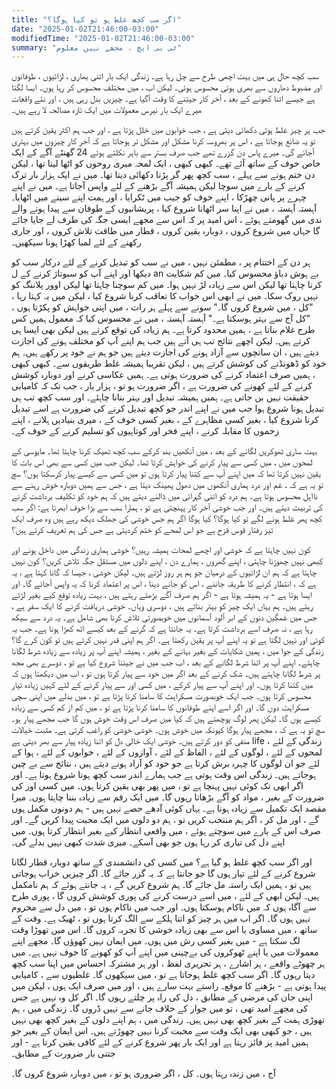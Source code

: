 ```yaml
---
title: "اگر سب کچھ غلط ہو تو کیا ہوگا؟"
date: "2025-01-02T21:46:00-03:00"
modifiedTime: "2025-01-02T21:46:00-03:00"
summary: "ٹی بی ایچ ، مجھے نہیں معلوم"
---
```


سب کچھ حال ہی میں بہت اچھی طرح سے چل رہا ہے۔ زندگی ایک بار اتنی بھاری ، لڑائیوں ، طوفانوں اور مضبوط دھاروں سے بھری ہوئی محسوس ہوئی۔ لیکن اب ، میں مختلف محسوس کر رہا ہوں۔ ایسا لگتا ہے جیسے اتنا کھونے کے بعد ، آخر کار جیتنے کا وقت آگیا ہے۔ چیزیں بدل رہی ہیں ، اور نئے واقعات میرے ایک بار نیرس معمولات میں ایک تازہ مصالحہ لا رہے ہیں۔

جب ہر چیز غلط ہوتی دکھائی دیتی ہے ، جب خوابوں میں خلل پڑتا ہے ، اور جب ہم اکثر یقین کرتے ہیں تو یہ ضائع ہوجاتا ہے ، اس پر بھروسہ کرنا مشکل اور مشکل تر ہوجاتا ہے کہ آخر کار چیزوں میں بہتری آجائے گی۔ میرے پاس دن گزرے تھے جب صرف بستر سے باہر نکلتے ہوئے 24 گھنٹے آگے کے ایک خاص خوف کے ساتھ آئے تھے۔ کبھی کبھی ، ایک لمحہ میری روحوں کو اٹھا لیتا تھا ، لیکن دن ختم ہونے سے پہلے ، سب کچھ پھر گر پڑتا دکھائی دیتا تھا۔ میں نے ایک ہزار بار ترک کرنے کے بارے میں سوچا لیکن ہمیشہ آگے بڑھنے کے لئے واپس آجاتا ہے۔ میں نے اپنے چہرے پر پانی چھڑکا ، اپنے خوف کو جیب میں ٹکرایا ، اور ہمت اپنے سینے میں اٹھایا۔ آہستہ آہستہ ، میں نے اپنا سر اٹھانا شروع کیا ، پریشانیوں کے طوفان سے پیدا ہونے والے ندی میں گھومتے ہوئے ، اس امید پر کہ اس سے مجھے ایسی جگہ کی طرف لے جایا جائے گا جہاں میں شروع کروں ، دوبارہ یقین کروں ، قطار میں طاقت تلاش کروں ، اور جاری رکھنے کے لئے لمبا کھڑا ہونا سیکھیں۔

ہر دن کے اختتام پر ، مطمئن نہیں ، میں نے سب کو تبدیل کرنے کے لئے درکار سب کو دیکھا اور اپنے آپ کو سبوتاژ کرنے کے ل an بے ہوش دباؤ محسوس کیا۔ میں کم شکایت کرنا چاہتا تھا لیکن اس سے زیادہ لڑ نہیں ہوا۔ میں کم سوچنا چاہتا تھا لیکن اوور پلاننگ کو نہیں روک سکا۔ میں نے ابھی اس خواب کا تعاقب کرنا شروع کیا ، لیکن میں یہ کہتا رہا ، "کل ، میں شروع کروں گا۔" سونے سے پہلے ہر رات ، میں اپنی خواہش کو پکڑتا ہوں ، "کل آج سے بہتر ہوسکتا ہے۔" آہستہ آہستہ ، میں نے محسوس کیا کہ معمول ہمیں کس طرح غلام بناتا ہے ، ہمیں محدود کرتا ہے۔ ہم زیادہ کی توقع کرتے ہیں لیکن بھی ایسا ہی کرتے ہیں۔ لیکن اچھے نتائج تب ہی آتے ہیں جب ہم اپنے آپ کو مختلف ہونے کی اجازت دیتے ہیں ، ان سانچوں سے آزاد ہونے کی اجازت دیتے ہیں جو ہم نے خود پر رکھے ہیں۔
ہم خود کو ڈھونڈنے کی کوشش کرتے ہیں ، لیکن تقریبا ہمیشہ غلط طریقوں سے۔ کبھی کبھی ، ہمیں صرف اعتماد کرنے کی ضرورت ہوتی ہے۔ ہمیں عکاسی کرنے اور دوبارہ کوشش کرنے کے لئے کھونے کی ضرورت ہے ، اگر ضرورت ہو تو ، ہزار بار ، جب تک کہ کامیابی حقیقت نہیں بن جاتی ہے۔ ہمیں ہمیشہ تبدیل اور بہتر بنانا چاہئے۔ اور سب کچھ تب ہی تبدیل ہونا شروع ہوا جب میں نے اپنے اندر جو کچھ تبدیل کرنے کی ضرورت ہے اسے تبدیل کرنا شروع کیا ، بغیر کسی مظاہرے کے ، بغیر کسی خوف کے ، میری بنیادیں ہلانے ، اپنے زخموں کا مقابلہ کرنے ، اپنے فخر اور کوتاہیوں کو تسلیم کرنے کے خوف کے۔

بہت ساری ٹھوکریں لگانے کے بعد ، میں آنکھیں بند کرکے سب کچھ ٹھیک کرنا چاہتا تھا۔ مایوسی کے لمحوں میں ، میں کسی سے پیار کرنے کی خواہش کرتا تھا۔ لیکن جب میں کسی سے بھی اس بات کا یقین نہیں کرتا تھا کہ میں اپنے آپ سے کتنا پیار کرتا ہوں تو میں کسی سے کیسے پیار کرسکتا ہوں؟ سچ تو یہ ہے کہ ، غم اور درد ہماری آنکھوں میں دھول پھینک دیتا ہے ، جس سے ہمیں دوبارہ خوش رہنے سے نااہل محسوس ہوتا ہے۔ ہم درد کو اتنی گہرائی میں ڈالنے دیتے ہیں کہ ہم خود کو تکلیف برداشت کرنے کی تربیت دیتے ہیں۔ اور جب خوشی آخر کار پہنچتی ہے تو ، ہمارا سب سے بڑا خوف ابھرتا ہے: اگر سب کچھ پھر غلط ہونے لگے تو کیا ہوگا؟ کیا ہوگا اگر ہم جس خوشی کی جھلک دیکھ رہے ہیں وہ صرف ایک تیز رفتار قوس قزح ہے جو اس لمحے کو ختم کردیتی ہے جس کی ہم تعریف کرتے ہیں؟

کون نہیں چاہتا ہے کہ خوشی اور اچھے لمحات ہمیشہ رہیں؟ خوشی ہماری زندگی میں داخل ہونے اور کبھی نہیں چھوڑنا چاہتی ، اپنے گھروں ، ہمارے دن ، اپنے دلوں میں مستقل جگہ تلاش کریں؟ کون نہیں چاہتا ہے کہ ہم ان لڑائیوں کے درمیان جو ہم ہر روز لڑتے ہیں۔ لیکن خوشی ، جیسا کہ گانا کہتا ہے ، یہ ہے کہ ، انتظار کرنے کا طریقہ جاننے ، اس کو جانے دینا ، اس پر اعتماد کرنا کہ یہ واپس آجائے گا۔ اور ایسا ہوتا ہے - یہ ہمیشہ ہوتا ہے - اگر ہم صرف آگے بڑھتے رہتے ہیں ، بہت زیادہ توقع کیے بغیر لڑتے رہتے ہیں۔ ہم یہاں ایک چیز کو بہتر بناتے ہیں ، دوسری وہاں۔ خوشی دریافت کرنے کا ایک سفر ہے ، جس میں غمگین دنوں کے ابر آلود آسمانوں میں خوبصورتی تلاش کرنا بھی شامل ہے۔ یہ درد سے سیکھ رہا ہے ، نہ صرف اسے برداشت کرتا ہے۔ یہ جانتا ہے کہ گرنے کے بعد کیسے اٹھ کھڑا ہونا ہے۔ جب یہ کوئی اور نہیں لگتا ہے تو یہ اپنے آپ پر یقین رکھتا ہے۔ اگر ہم اپنی قدر نہیں کرتے ہیں تو کون کرے گا؟ زندگی کے جوا میں ، ہمیں شکایات کے بغیر بہانے کے بغیر ، ہمیشہ اپنے آپ پر زیادہ سے زیادہ شرط لگانا چاہئے۔
اپنے آپ پر اتنا شرط لگانے کے بعد ، اب جب میں نے جیتنا شروع کیا ہے تو ، دوسرے بھی مجھ پر شرط لگانا چاہتے ہیں۔ شک کرنے کے بعد اگر میں خود سے پیار کرتا ہوں تو ، اب میں دیکھتا ہوں کہ میں کتنا کرتا ہوں۔ اور اپنے آپ سے پیار کرکے ، میں کسی اور سے پیار کرنے کے لئے کہیں زیادہ تیار محسوس کرتا ہوں۔ جب ایک خوبصورت مسکراہٹ کا سامنا کرنا پڑتا ہے تو ، میں بدلے میں اپنی سچی مسکراہٹ دوں گا۔ اور اگر اسے اپنے طوفانوں کا سامنا کرنا پڑتا ہے تو ، میں کم از کم کسی سے زیادہ کیسے ہوں گا۔ لیکن پھر لوگ پوچھتے ہیں کہ کیا میں صرف اس وقت خوش ہوں گا جب مجھے پیار ہو۔ سچ تو یہ ہے کہ ، مجھے پیار ہوگا کیونکہ میں خوش ہوں۔ خوشی خوشی کو راغب کرتی ہے۔ مثبت خیالات منفی کو دور کرتے ہیں۔ خوشی ایک خالی دل کو اتنا زیادہ پیار سے بھر دیتی ہے life زندگی کے لئے ، لمحوں کے لئے ، لوگوں کے لئے ، الفاظ کے لئے ، آوازوں کے لئے ، خوابوں کے لئے ، ہوا کے لئے جو ان لوگوں کا چہرہ برش کرتا ہے جو خود کو آزاد ہونے دیتے ہیں ، نتائج سے بے چین ہوجاتے ہیں۔ زندگی اس وقت ہوتی ہے جب ہمارے اندر سب کچھ ہونا شروع ہوتا ہے۔ اور اگر ابھی تک کوئی نہیں پہنچا ہے تو ، میں پھر بھی یقین کرتا ہوں۔ میں کسی اور کی ضرورت کے بغیر ، مواد کو آگے بڑھاتا رہوں گا۔ میں ایک رقم سے زیادہ بننا چاہتا ہوں۔ میرا مقصد ایک تکمیل سے زیادہ ہونا ہے۔ یہاں کوئی آدھے حصے نہیں ہیں - ہم دونوں مکمل ہوں گے ، اور مل کر ، اگر ہم منتخب کریں تو ، ہم دو دلوں میں ایک محبت پیدا کریں گے۔ اور صرف اس کے بارے میں سوچتے ہوئے ، میں واقعی انتظار کیے بغیر انتظار کرتا ہوں۔ میں اپنے دل کی تیاری کر رہا ہوں جو بھی آسکے۔ میری شدت کبھی نہیں بدلے گی۔

اور اگر سب کچھ غلط ہو گیا ہے؟ میں کسی کی دانشمندی کے ساتھ دوبارہ قطار لگانا شروع کرنے کے لئے تیار ہوں گا جو جانتا ہے کہ یہ گزر جائے گا۔ اگر چیزیں خراب ہوجاتی ہیں تو ، ہمیں ایک راستہ مل جائے گا۔ ہم شروع کریں گے ، یہ جانتے ہوئے کہ ہم نامکمل ہیں۔ لیکن ابھی کے لئے ، میں اسے درست کرنے کی پوری کوشش کروں گا ، پوری طرح سے آگاہ ہوں کہ میں ناکام ہوسکتا ہوں۔ اور جب میں ناکام ہوں تو ، میں دل سے محروم نہیں ہوں گا۔ اگر اب میں ہر چیز کو اتنا ہلکے سے الگ کرتا ہوں تو ، ٹھیک ہے۔ وقت کے ساتھ ، میں مساوی یا اس سے بھی زیادہ خوشی کا تجربہ کروں گا۔ اس میں تھوڑا وقت لگ سکتا ہے - میں بغیر کسی رش میں ہوں۔ میں ایمان نہیں کھوؤں گا۔ مجھے اپنے معمولات میں یا اپنے ٹھوکروں کی بےچینی میں اپنے آپ کو کھونے کا خوف نہیں ہے۔
میں ہر چھوٹے واقعے ، ہر اشارے ، ہر تحریری لفظ ، اور ہر مشترکہ احساس میں اپنا سب کچھ دیتا رہوں گا۔ اگر سب کچھ غلط ہوجاتا ہے تو ، میں سیکھوں گا۔ غلطیوں سے ، کامیابی پیدا ہوتی ہے - بڑھنے کا موقع۔ راستے بہت سارے ہیں ، اور میں صرف ایک ہوں ، لیکن میں اپنی جان کی مرضی کے مطابق ، دل کی راہ پر چلتے رہوں گا۔ اگر کل وہ نہیں ہے جس کی مجھے امید تھی ، تو میں جوار کے خلاف جانے سے نہیں ڈروں گا۔ زندگی میں ، ہم تھوڑی ہمت کے بغیر کچھ بھی نہیں ہیں۔ زندگی میں ، ہم اپنے دلوں کے بغیر کچھ بھی نہیں ہیں ، جو کبھی بھی ایک وقت سے محبت کرنا نہیں چھوڑتے ہیں۔ اس ایمان کے بغیر جو ہمیں امید پر فائز رہتا ہے اور ایک بار پھر شروع کرنے کے لئے کافی یقین کرتا ہے - اور جتنی بار ضرورت کے مطابق۔ 

آج ، میں زندہ رہتا ہوں۔ کل ، اگر ضروری ہو تو ، میں دوبارہ شروع کروں گا۔